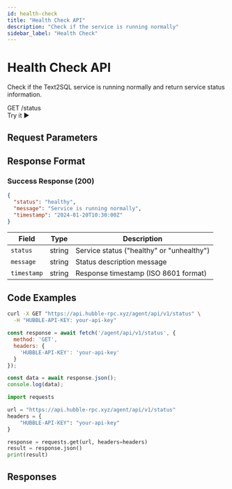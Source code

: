 ```yaml
---
id: health-check
title: "Health Check API"
description: "Check if the service is running normally"
sidebar_label: "Health Check"
---
```



# Health Check API

Check if the Text2SQL service is running normally and return service status information.

<div className="api-header">
  <div className="api-info">
    <span className="api-method">GET</span>
    <span className="api-path">/status</span>
  </div>
  <ApiPlaygroundButton 
    initialApi="text2sql" 
    initialEndpoint="health-check"
    className="api-try-button"
  >
    Try it ▶
  </ApiPlaygroundButton>
</div>

## Request Parameters

<RequestParametersTable apiId="text2sql" endpointId="health-check" />

## Response Format

### Success Response (200)

```json
{
  "status": "healthy",
  "message": "Service is running normally",
  "timestamp": "2024-01-20T10:30:00Z"
}
```

| Field | Type | Description |
|-------|------|-------------|
| `status` | string | Service status ("healthy" or "unhealthy") |
| `message` | string | Status description message |
| `timestamp` | string | Response timestamp (ISO 8601 format) |

## Code Examples

<Tabs>
  <TabItem value="curl" label="cURL">

```bash
curl -X GET "https://api.hubble-rpc.xyz/agent/api/v1/status" \
  -H "HUBBLE-API-KEY: your-api-key"
```

  </TabItem>
  <TabItem value="javascript" label="JavaScript">

```javascript
const response = await fetch('/agent/api/v1/status', {
  method: 'GET',
  headers: { 
    'HUBBLE-API-KEY': 'your-api-key'
  }
});

const data = await response.json();
console.log(data);
```

  </TabItem>
  <TabItem value="python" label="Python">

```python
import requests

url = "https://api.hubble-rpc.xyz/agent/api/v1/status"
headers = {
    "HUBBLE-API-KEY": "your-api-key"
}

response = requests.get(url, headers=headers)
result = response.json()
print(result)
```

  </TabItem>
</Tabs>

## Responses

<ResponseTabs apiId="text2sql" endpointId="health-check" />